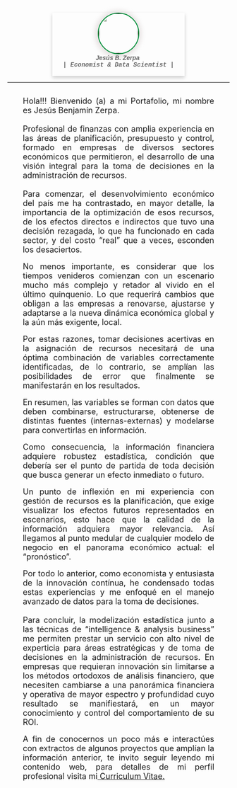 <html>
  <head>
    <style>
 

.card1 {
    align-items: center;
  justify-content: center;
  box-shadow: 0 4px 8px 0 rgba(0, 0, 0, 0.2);
  max-width: 300px;
  margin: auto;
  text-align: center;
}
.imgRedonda {
    width:90px;
    height:90px;
    border-radius: 90px;
    box-shadow: -1px 1px 11px 6px rgba(189, 172, 172, 0.33);
}
.imgRedonda {
    width:90px;
    height:90px;
    border-radius:90px;
    border:2px solid #008f39;
    
}
button:hover, a:hover {
  opacity: 0.7;
}

.texto {

  margin-left: 35px;
  margin-right: 35px;
}
    </style>
  </head>
<body>
&nbsp;
   <div class="card1">
<div class="separator" style="clear: both; text-align: center;">
<a href=" " imageanchor="1" style="margin-left: 1em; margin-right: 1em;"><img border="0" data-original-height="448" data-original-width="448" height="200" src="imagenes/imagen-2.jpg" width="200"class='imgRedonda' /></a></div>
<div style="text-align: center;">
<i style="color: #666666; font-family: &quot;arial&quot;, helvetica, sans-serif;"><b>Jesús B. Zerpa&nbsp;</b></i></div>
<div style="text-align: center;">
<i style="color: #666666; font-family: &quot;courier new&quot;, courier, monospace;"><b>| Economist & Data Scientist |</b></i></div>
<div style="text-align: center;">
<i style="color: #666666; font-family: &quot;Courier New&quot;, Courier, monospace; font-size: x-large;">
  </i></div><br/><div align="center">
<span style="color: #000000; font-family: Verdana, sans-serif; font-size: x-small;"><b> </b></span></div>
</div>     
<hr />
    <div class="texto">
    
<br />
<div style="text-align: justify;">
<span style="font-size: large;">Hola!!! Bienvenido (a) a mi Portafolio, mi nombre es Jesús Benjamín Zerpa.</span></div>
<div style="text-align: justify;">
<span style="font-size: large;"><br /></span></div>
<div style="text-align: justify;">
<span style="font-size: large;">Profesional de finanzas con amplia experiencia en las áreas de planificación, presupuesto y control, formado en empresas de diversos sectores económicos que permitieron, el desarrollo de una visión integral para la toma de decisiones en la administración de recursos.&nbsp;</span></div>
<div style="text-align: justify;">
<span style="font-size: large;"><br /></span></div>
<div style="text-align: justify;">
<span style="font-size: large;">Para comenzar, el desenvolvimiento económico del país me ha contrastado, en mayor detalle, la importancia de la optimización de esos recursos, de los efectos directos e indirectos que tuvo una decisión rezagada, lo que ha funcionado en cada sector, y del costo "real" que a veces, esconden los desaciertos.&nbsp;</span></div>
<div style="text-align: justify;">
<br /></div>
<div style="text-align: justify;">
<span style="font-size: large;">No menos importante, es considerar que los tiempos venideros comienzan con un escenario mucho más complejo y retador al vivido en el último quinquenio. Lo que requerirá cambios que obligan a las empresas a renovarse, ajustarse y adaptarse a la nueva dinámica económica global y la aún más exigente, local.&nbsp;</span></div>
<div style="text-align: justify;">
<br /></div>
<div style="text-align: justify;">
<span style="font-size: large;">Por estas razones, tomar decisiones acertivas en la asignación de recursos necesitará de una óptima combinación de variables correctamente identificadas, de lo contrario, se amplían las posibilidades de error que finalmente se manifestarán en los resultados.&nbsp;</span></div>
<div style="text-align: justify;">
<br /></div>
<div style="text-align: justify;">
<span style="font-size: large;">En resumen, las variables se forman con datos que deben combinarse, estructurarse, obtenerse de distintas fuentes (internas-externas) y modelarse para convertirlas en información.&nbsp;</span></div>
<div style="text-align: justify;">
<br /></div>
<div style="text-align: justify;">
<span style="font-size: large;">Como consecuencia, la información financiera adquiere robustez estadística, condición que debería ser el punto de partida de toda decisión que busca generar un efecto inmediato o futuro.&nbsp;</span></div>
<div style="text-align: justify;">
<br /></div>
<div style="text-align: justify;">
<span style="font-size: large;">Un punto de inflexión en mi experiencia con gestión de recursos es la planificación, que exige visualizar los efectos futuros representados en escenarios, esto hace que la calidad de la información adquiera mayor relevancia. Así llegamos al punto medular de cualquier modelo de negocio en el panorama económico actual: el "pronóstico".&nbsp;</span></div>
<div style="text-align: justify;">
<br /></div>
<div style="text-align: justify;">
<span style="font-size: large;">Por todo lo anterior, como economista y entusiasta de la innovación contínua, he condensado todas estas experiencias y me enfoqué en el manejo avanzado de datos para la toma de decisiones.&nbsp;</span></div>
<div style="text-align: justify;">
<span style="font-size: large;"><br /></span></div>
<div style="text-align: justify;">
<span style="font-size: large;">Para concluir, la modelización estadística junto a las técnicas de "intelligence &amp; analysis business" me permiten prestar un servicio con alto nivel de experticia para áreas estratégicas y de toma de decisiones en la administración de recursos. En empresas que requieran innovación sin limitarse a los métodos ortodoxos de análisis financiero, que necesiten cambiarse a una panorámica financiera y operativa de mayor espectro y profundidad cuyo resultado se manifiestará, en un mayor conocimiento y control del comportamiento de su ROI.&nbsp;</span></div>
<div style="text-align: justify;">
<br /></div>
<div style="text-align: justify;">
<span style="font-size: large;">A fin de conocernos un poco más e interactúes con extractos de algunos proyectos que amplían la información anterior, te invito seguir leyendo mi contenido web, para detalles de mi perfil profesional visita mi<a href=" "> Curriculum Vitae.</a></span></div>
<span style="font-size: large;">
</span>
<br />
<span style="font-size: large;">
</span>
<span style="font-size: large;">
    </body>
      